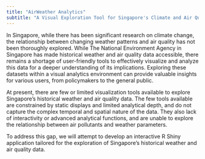 ```yaml
---
title: "AirWeather Analytics"
subtitle: "A Visual Exploration Tool for Singapore's Climate and Air Quality"
---
```


In Singapore, while there has been significant research on climate change, the relationship between changing weather patterns and air quality has not been thoroughly explored. While The National Environment Agency in Singapore has made historical weather and air quality data accessible, there remains a shortage of user-friendly tools to effectively visualize and analyze this data for a deeper understanding of its implications. Exploring these datasets within a visual analytics environment can provide valuable insights for various users, from policymakers to the general public.

At present, there are few or limited visualization tools available to explore Singapore’s historical weather and air quality data. The few tools available are constrained by static displays and limited analytical depth, and do not capture the complex temporal and spatial nature of the data. They also lack of interactivity or advanced analytical functions, and are unable to explore the relationship between air pollutants and weather parameters.

To address this gap, we will attempt to develop an interactive R Shiny application tailored for the exploration of Singapore's historical weather and air quality data.
